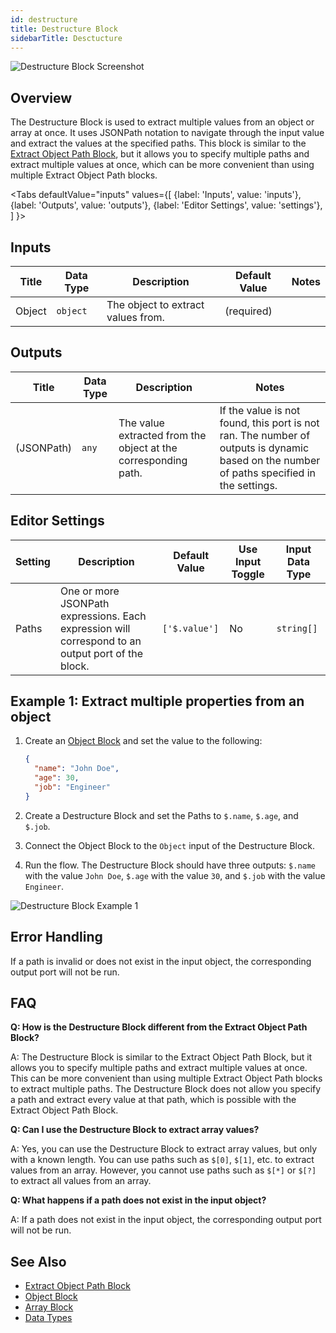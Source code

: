 ```yaml
---
id: destructure
title: Destructure Block
sidebarTitle: Desctucture
---
```



![Destructure Block Screenshot](./assets/destructure-block.png)

## Overview

The Destructure Block is used to extract multiple values from an object or array at once. It uses JSONPath notation to navigate through the input value and extract the values at the specified paths. This block is similar to the [Extract Object Path Block](./extract-object-path.mdx), but it allows you to specify multiple paths and extract multiple values at once, which can be more convenient than using multiple Extract Object Path blocks.

<Tabs
  defaultValue="inputs"
  values={[
    {label: 'Inputs', value: 'inputs'},
    {label: 'Outputs', value: 'outputs'},
    {label: 'Editor Settings', value: 'settings'},
  ]
}>

<TabItem value="inputs">

## Inputs

| Title  | Data Type | Description                        | Default Value | Notes |
| ------ | --------- | ---------------------------------- | ------------- | ----- |
| Object | `object`  | The object to extract values from. | (required)    |       |

</TabItem>

<TabItem value="outputs">

## Outputs

| Title      | Data Type | Description                                                    | Notes                                                                                                                                     |
| ---------- | --------- | -------------------------------------------------------------- | ----------------------------------------------------------------------------------------------------------------------------------------- |
| (JSONPath) | `any`     | The value extracted from the object at the corresponding path. | If the value is not found, this port is not ran. The number of outputs is dynamic based on the number of paths specified in the settings. |

</TabItem>

<TabItem value="settings">

## Editor Settings

| Setting | Description                                                                                      | Default Value | Use Input Toggle | Input Data Type |
| ------- | ------------------------------------------------------------------------------------------------ | ------------- | ---------------- | --------------- |
| Paths   | One or more JSONPath expressions. Each expression will correspond to an output port of the block. | `['$.value']` | No               | `string[]`      |

</TabItem>

</Tabs>

## Example 1: Extract multiple properties from an object

1. Create an [Object Block](./object.mdx) and set the value to the following:

   ```json
   {
     "name": "John Doe",
     "age": 30,
     "job": "Engineer"
   }
   ```

2. Create a Destructure Block and set the Paths to `$.name`, `$.age`, and `$.job`.
3. Connect the Object Block to the `Object` input of the Destructure Block.
4. Run the flow. The Destructure Block should have three outputs: `$.name` with the value `John Doe`, `$.age` with the value `30`, and `$.job` with the value `Engineer`.

![Destructure Block Example 1](./assets/destructure-block-example-01.png)

## Error Handling

If a path is invalid or does not exist in the input object, the corresponding output port will not be run.

## FAQ

**Q: How is the Destructure Block different from the Extract Object Path Block?**

A: The Destructure Block is similar to the Extract Object Path Block, but it allows you to specify multiple paths and extract multiple values at once. This can be more convenient than using multiple Extract Object Path blocks to extract multiple paths. The Destructure Block does not allow you specify a path and extract every value at that path, which is possible with the Extract Object Path Block.

**Q: Can I use the Destructure Block to extract array values?**

A: Yes, you can use the Destructure Block to extract array values, but only with a known length. You can use paths such as `$[0]`, `$[1]`, etc. to extract values from an array. However, you cannot use paths such as `$[*]` or `$[?]` to extract all values from an array.

**Q: What happens if a path does not exist in the input object?**

A: If a path does not exist in the input object, the corresponding output port will not be run.

## See Also

- [Extract Object Path Block](./extract-object-path.mdx)
- [Object Block](./object.mdx)
- [Array Block](./array.mdx)
- [Data Types](../user-guide/workflow/data-types.md)
